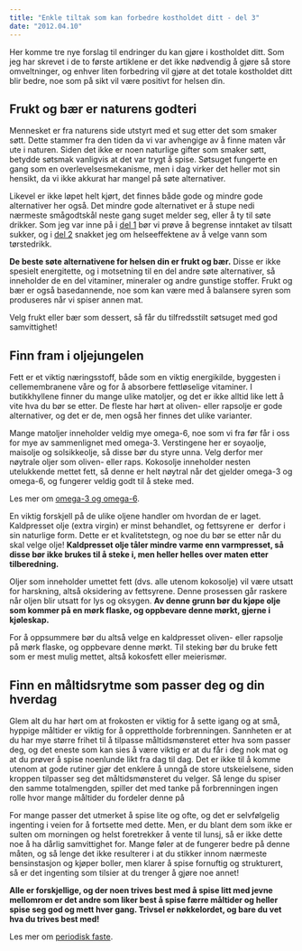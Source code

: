 ```yaml
---
title: "Enkle tiltak som kan forbedre kostholdet ditt - del 3"
date: "2012.04.10"
---
```


Her komme tre nye forslag til endringer du kan gjøre i kostholdet ditt. Som jeg har skrevet i de to første artiklene er det ikke nødvendig å gjøre så store omveltninger, og enhver liten forbedring vil gjøre at det totale kostholdet ditt blir bedre, noe som på sikt vil være positivt for helsen din.

## Frukt og bær er naturens godteri

Mennesket er fra naturens side utstyrt med et sug etter det som smaker søtt. Dette stammer fra den tiden da vi var avhengige av å finne maten vår ute i naturen. Siden det ikke er noen naturlige gifter som smaker søtt, betydde søtsmak vanligvis at det var trygt å spise. Søtsuget fungerte en gang som en overlevelsesmekanisme, men i dag virker det heller mot sin hensikt, da vi ikke akkurat har mangel på søte alternativer.

Likevel er ikke løpet helt kjørt, det finnes både gode og mindre gode alternativer her også. Det mindre gode alternativet er å stupe nedi nærmeste smågodtskål neste gang suget melder seg, eller å ty til søte drikker. Som jeg var inne på i [del 1](http://www.friskogfunksjonell.no/3-enkle-tiltak/ "3 enkle tiltak som kan forbedre kostholdet ditt") bør vi prøve å begrense inntaket av tilsatt sukker, og i [del 2](http://www.friskogfunksjonell.no/3-tiltak-del-2/ "3 tiltak som kan forbedre kostholdet ditt – del 2") snakket jeg om helseeffektene av å velge vann som tørstedrikk.

**De beste søte alternativene for helsen din er frukt og bær.** Disse er ikke spesielt energitette, og i motsetning til en del andre søte alternativer, så inneholder de en del vitaminer, mineraler og andre gunstige stoffer. Frukt og bær er også basedannende, noe som kan være med å balansere syren som produseres når vi spiser annen mat.

Velg frukt eller bær som dessert, så får du tilfredsstilt søtsuget med god samvittighet!

## Finn fram i oljejungelen

Fett er et viktig næringsstoff, både som en viktig energikilde, byggesten i cellemembranene våre og for å absorbere fettløselige vitaminer. I butikkhyllene finner du mange ulike matoljer, og det er ikke alltid like lett å vite hva du bør se etter. De fleste har hørt at oliven- eller rapsolje er gode alternativer, og det er de, men også her finnes det ulike varianter.

Mange matoljer inneholder veldig mye omega-6, noe som vi fra før får i oss for mye av sammenlignet med omega-3. Verstingene her er soyaolje, maisolje og solsikkeolje, så disse bør du styre unna. Velg derfor mer nøytrale oljer som oliven- eller raps. Kokosolje inneholder nesten utelukkende mettet fett, så denne er helt nøytral når det gjelder omega-3 og omega-6, og fungerer veldig godt til å steke med.

Les mer om [omega-3 og omega-6](http://www.friskogfunksjonell.no/omega-3-og-omega-6-i-kostholdet/ "Omega-3 og Omega-6 i kostholdet").

En viktig forskjell på de ulike oljene handler om hvordan de er laget. Kaldpresset olje (extra virgin) er minst behandlet, og fettsyrene er  derfor i sin naturlige form. Dette er et kvalitetstegn, og noe du bør se etter når du skal velge olje! **Kaldpresset olje tåler mindre varme enn varmpresset, så disse bør ikke brukes til å steke i, men heller helles over maten etter tilberedning.**

Oljer som inneholder umettet fett (dvs. alle utenom kokosolje) vil være utsatt for harskning, altså oksidering av fettsyrene. Denne prosessen går raskere når oljen blir utsatt for lys og oksygen. **Av denne grunn bør du kjøpe olje som kommer på en mørk flaske, og oppbevare denne mørkt, gjerne i kjøleskap.**

For å oppsummere bør du altså velge en kaldpresset oliven- eller rapsolje på mørk flaske, og oppbevare denne mørkt. Til steking bør du bruke fett som er mest mulig mettet, altså kokosfett eller meierismør.

## Finn en måltidsrytme som passer deg og din hverdag

Glem alt du har hørt om at frokosten er viktig for å sette igang og at små, hyppige måltider er viktig for å opprettholde forbrenningen. Sannheten er at du har mye større frihet til å tilpasse måltidsmønsteret etter hva som passer deg, og det eneste som kan sies å være viktig er at du får i deg nok mat og at du prøver å spise noenlunde likt fra dag til dag. Det er ikke til å komme utenom at gode rutiner gjør det enklere å unngå de store utskeielsene, siden kroppen tilpasser seg det måltidsmønsteret du velger. Så lenge du spiser den samme totalmengden, spiller det med tanke på forbrenningen ingen rolle hvor mange måltider du fordeler denne på

For mange passer det utmerket å spise lite og ofte, og det er selvfølgelig ingenting i veien for å fortsette med dette. Men, er du blant dem som ikke er sulten om morningen og helst foretrekker å vente til lunsj, så er ikke dette noe å ha dårlig samvittighet for. Mange føler at de fungerer bedre på denne måten, og så lenge det ikke resulterer i at du stikker innom nærmeste bensinstasjon og kjøper boller, men klarer å spise fornuftig og strukturert, så er det ingenting som tilsier at du trenger å gjøre noe annet!

**Alle er forskjellige, og der noen trives best med å spise litt med jevne mellomrom er det andre som liker best å spise færre måltider og heller spise seg god og mett hver gang. Trivsel er nøkkelordet, og bare du vet hva du trives best med!**

Les mer om [periodisk faste](http://www.friskogfunksjonell.no/periodisk-faste-til-jul/ "Periodisk faste til jul?").
